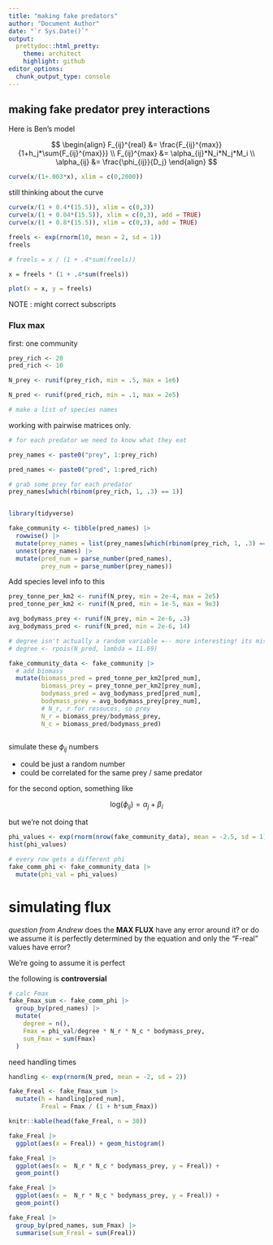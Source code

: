 ```yaml
---
title: "making fake predators"
author: "Document Author"
date: "`r Sys.Date()`"
output:
  prettydoc::html_pretty:
    theme: architect
    highlight: github
editor_options: 
  chunk_output_type: console
---
```


## making fake predator prey interactions

Here is Ben's model

$$
\begin{align}
F_{ij}^{real} &= \frac{F_{ij}^{max}}{1+h_j*\sum{F_{ij}^{max}}} \\
F_{ij}^{max} &= \alpha_{ij}*N_i*N_j*M_i \\
\alpha_{ij} &= \frac{\phi_{ij}}{D_j}
\end{align}
$$

```r

curve(x/(1+.003*x), xlim = c(0,2000))

```

still thinking about the curve

```r
curve(x/(1 + 0.4*(15.5)), xlim = c(0,3))
curve(x/(1 + 0.04*(15.5)), xlim = c(0,3), add = TRUE)
curve(x/(1 + 0.8*(15.5)), xlim = c(0,3), add = TRUE)

```

```r
freels <- exp(rnorm(10, mean = 2, sd = 1))
freels

# freels = x / (1 + .4*sum(freels))

x = freels * (1 + .4*sum(freels))

plot(x = x, y = freels)


```





NOTE : might correct subscripts

### Flux max

first: one community

```r
prey_rich <- 20
pred_rich <- 10

N_prey <- runif(prey_rich, min = .5, max = 1e6)

N_pred <- runif(pred_rich, min = .1, max = 2e5)

# make a list of species names

```


working with pairwise matrices only. 

```r
# for each predator we need to know what they eat

prey_names <- paste0("prey", 1:prey_rich)

pred_names <- paste0("pred", 1:pred_rich)

# grab some prey for each predator
prey_names[which(rbinom(prey_rich, 1, .3) == 1)]


library(tidyverse)

fake_community <- tibble(pred_names) |> 
  rowwise() |> 
  mutate(prey_names = list(prey_names[which(rbinom(prey_rich, 1, .3) == 1)])) |> 
  unnest(prey_names) |> 
  mutate(pred_num = parse_number(pred_names),
         prey_num = parse_number(prey_names))

```


Add species level info to this

```r

prey_tonne_per_km2 <- runif(N_prey, min = 2e-4, max = 2e5)
pred_tonne_per_km2 <- runif(N_pred, min = 1e-5, max = 9e3)

avg_bodymass_prey <- runif(N_prey, min = 2e-6, .3)
avg_bodymass_pred <- runif(N_pred, min = 2e-6, 14)

# degree isn't actually a random variable =-- more interesting! its missing data
# degree <- rpois(N_pred, lambda = 11.69)

fake_community_data <- fake_community |> 
  # add biomass
  mutate(biomass_pred = pred_tonne_per_km2[pred_num],
         biomass_prey = prey_tonne_per_km2[prey_num],
         bodymass_pred = avg_bodymass_pred[pred_num],
         bodymass_prey = avg_bodymass_prey[prey_num],
         # N_r, r for resouces, so prey
         N_r = biomass_prey/bodymass_prey,
         N_c = biomass_pred/bodymass_pred)



```

simulate these $\phi_{ij}$ numbers

* could be just a random number
* could be correlated for the same prey / same predator

for the second option, something like 

$$
\text{log}(\phi_{ij}) = \alpha_j + \beta_i
$$

but we're not doing that

```r

phi_values <- exp(rnorm(nrow(fake_community_data), mean = -2.5, sd = 1))
hist(phi_values)

# every row gets a different phi
fake_comm_phi <- fake_community_data |> 
  mutate(phi_val = phi_values)
```

# simulating flux

_question from Andrew_ does the **MAX FLUX** have any error around it?
or do we assume it is perfectly determined by the equation and only the "F-real" values have error?

We're going to assume it is perfect

the following is **controversial**

```r
# calc Fmax
fake_Fmax_sum <- fake_comm_phi |> 
  group_by(pred_names) |> 
  mutate(
    degree = n(),
    Fmax = phi_val/degree * N_r * N_c * bodymass_prey,
    sum_Fmax = sum(Fmax)
  )
```


need handling times

```r
handling <- exp(rnorm(N_pred, mean = -2, sd = 2))

fake_Freal <- fake_Fmax_sum |> 
  mutate(h = handling[pred_num],
         Freal = Fmax / (1 + h*sum_Fmax))


```


```r
knitr::kable(head(fake_Freal, n = 30))
```


```r
fake_Freal |> 
  ggplot(aes(x = Freal)) + geom_histogram()
```

```r
fake_Freal |> 
  ggplot(aes(x =  N_r * N_c * bodymass_prey, y = Freal)) + 
  geom_point()
```

```r
fake_Freal |> 
  ggplot(aes(x =  N_r * N_c * bodymass_prey, y = Freal)) + 
  geom_point()

```


```r
fake_Freal |> 
  group_by(pred_names, sum_Fmax) |> 
  summarise(sum_Freal = sum(Freal))
```



